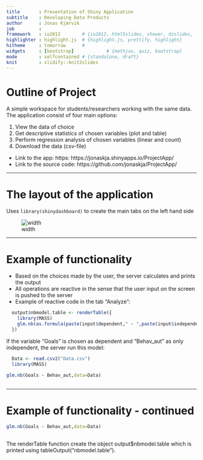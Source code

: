 ```yaml
---
title       : Presentation of Shiny Application
subtitle    : Developing Data Products
author      : Jonas Kjærvik
job         : 
framework   : io2012        # {io2012, html5slides, shower, dzslides, ...}
highlighter : highlight.js  # {highlight.js, prettify, highlight}
hitheme     : tomorrow      # 
widgets     : [bootstrap]            # {mathjax, quiz, bootstrap}
mode        : selfcontained # {standalone, draft}
knit        : slidify::knit2slides
--- 
```


# Outline of Project

A simple workspace for students/researchers working with the same data. The application consist of four main options: 

1. View the data of choice
2. Get descriptive statistics of chosen variables (plot and table)
3. Perform regression analysis of chosen variables (linear and count)
4. Download the data (csv-file)

- Link to the app: https: https://jonaskja.shinyapps.io/ProjectApp/
- Link to the source code: https://github.com/jonaskja/ProjectApp/

--- 

# The layout of the application  

Uses ```library(shinydashboard)``` to create the main tabs on the left hand side 

![width](app.png)


---

# Example of functionality

- Based on the choices made by the user, the server calculates and prints the output
- All operations are reactive in the sense that the user input on the screen is pushed to the server 
- Example of reactive code in the tab "Analyze":
 
```r
  output$nbmodel.table <- renderTable({
    library(MASS)
    glm.nb(as.formula(paste(input$dependent," ~ ",paste(input$independent,collapse="+"))),data=Data)
  })           
``` 

If the variable "Goals" is chosen as dependent and "Behav_aut" as only independent, the server run this model:
```r
  Data <- read.csv2("Data.csv")
  library(MASS)
```

```r
glm.nb(Goals ~ Behav_aut,data=Data)
          
``` 


---

# Example of functionality - continued

```r
glm.nb(Goals ~ Behav_aut,data=Data)
          
``` 


The renderTable function create the object output$nbmodel.table which is printed using tableOutput("nbmodel.table").

